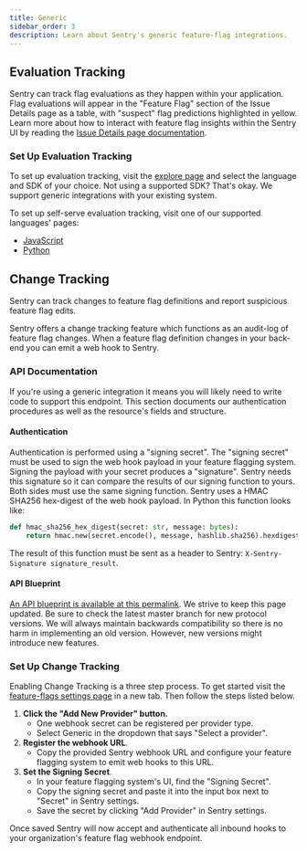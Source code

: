 ```yaml
---
title: Generic
sidebar_order: 3
description: Learn about Sentry's generic feature-flag integrations.
---
```


## Evaluation Tracking

Sentry can track flag evaluations as they happen within your application.  Flag evaluations will appear in the "Feature Flag" section of the Issue Details page as a table, with "suspect" flag predictions highlighted in yellow. Learn more about how to interact with feature flag insights within the Sentry UI by reading the [Issue Details page documentation](/product/issues/issue-details/#feature-flags).

### Set Up Evaluation Tracking

To set up evaluation tracking, visit the [explore page](/product/explore/feature-flags/) and select the language and SDK of your choice. Not using a supported SDK? That's okay. We support generic integrations with your existing system.

To set up self-serve evaluation tracking, visit one of our supported languages' pages:
* [JavaScript](/platforms/javascript/configuration/integrations/generic/)
* [Python](/platforms/python/integrations/feature-flags/generic/)

## Change Tracking

Sentry can track changes to feature flag definitions and report suspicious feature flag edits.

Sentry offers a change tracking feature which functions as an audit-log of feature flag changes. When a feature flag definition changes in your back-end you can emit a web hook to Sentry.

### API Documentation

If you're using a generic integration it means you will likely need to write code to support this endpoint. This section documents our authentication procedures as well as the resource's fields and structure.

#### Authentication

Authentication is performed using a "signing secret". The "signing secret" must be used to sign the web hook payload in your feature flagging system. Signing the payload with your secret produces a "signature". Sentry needs this signature so it can compare the results of our signing function to yours. Both sides must use the same signing function. Sentry uses a HMAC SHA256 hex-digest of the web hook payload. In Python this function looks like:

```python
def hmac_sha256_hex_digest(secret: str, message: bytes):
    return hmac.new(secret.encode(), message, hashlib.sha256).hexdigest()
```

The result of this function must be sent as a header to Sentry: `X-Sentry-Signature signature_result`.

#### API Blueprint

[An API blueprint is available at this permalink](https://github.com/getsentry/sentry/blob/ed324708947ca26392d6579ed76b93fc94a61ab6/src/sentry/flags/docs/api.md#create-generic-flag-log-post). We strive to keep this page updated. Be sure to check the latest master branch for new protocol versions. We will always maintain backwards compatibility so there is no harm in implementing an old version. However, new versions might introduce new features.

### Set Up Change Tracking

Enabling Change Tracking is a three step process. To get started visit the [feature-flags settings page](https://sentry.io/orgredirect/organizations/:orgslug/settings/feature-flags) in a new tab. Then follow the steps listed below.

1. **Click the "Add New Provider" button.**
    - One webhook secret can be registered per provider type.
    - Select Generic in the dropdown that says "Select a provider".
2. **Register the webhook URL**.
    - Copy the provided Sentry webhook URL and configure your feature flagging system to emit web hooks to this URL.
3. **Set the Signing Secret**.
    - In your feature flagging system's UI, find the "Signing Secret".
    - Copy the signing secret and paste it into the input box next to "Secret" in Sentry settings.
    - Save the secret by clicking "Add Provider" in Sentry settings.

Once saved Sentry will now accept and authenticate all inbound hooks to your organization's feature flag webhook endpoint.

